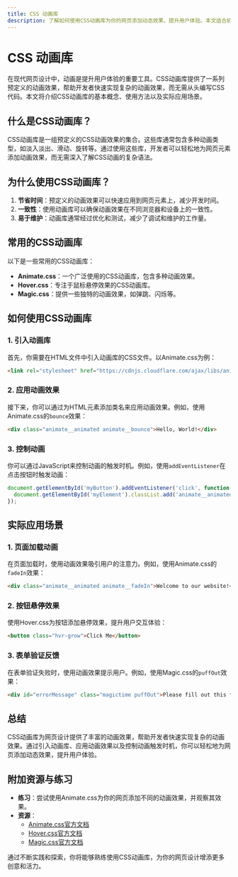 ```yaml
---
title: CSS 动画库
description: 了解如何使用CSS动画库为你的网页添加动态效果，提升用户体验。本文适合初学者，涵盖基本概念、代码示例和实际应用场景。
---
```


# CSS 动画库

在现代网页设计中，动画是提升用户体验的重要工具。CSS动画库提供了一系列预定义的动画效果，帮助开发者快速实现复杂的动画效果，而无需从头编写CSS代码。本文将介绍CSS动画库的基本概念、使用方法以及实际应用场景。

## 什么是CSS动画库？

CSS动画库是一组预定义的CSS动画效果的集合。这些库通常包含多种动画类型，如淡入淡出、滑动、旋转等。通过使用这些库，开发者可以轻松地为网页元素添加动画效果，而无需深入了解CSS动画的复杂语法。

## 为什么使用CSS动画库？

1. **节省时间**：预定义的动画效果可以快速应用到网页元素上，减少开发时间。
2. **一致性**：使用动画库可以确保动画效果在不同浏览器和设备上的一致性。
3. **易于维护**：动画库通常经过优化和测试，减少了调试和维护的工作量。

## 常用的CSS动画库

以下是一些常用的CSS动画库：

- **Animate.css**：一个广泛使用的CSS动画库，包含多种动画效果。
- **Hover.css**：专注于鼠标悬停效果的CSS动画库。
- **Magic.css**：提供一些独特的动画效果，如弹跳、闪烁等。

## 如何使用CSS动画库

### 1. 引入动画库

首先，你需要在HTML文件中引入动画库的CSS文件。以Animate.css为例：

```html
<link rel="stylesheet" href="https://cdnjs.cloudflare.com/ajax/libs/animate.css/4.1.1/animate.min.css" />
```

### 2. 应用动画效果

接下来，你可以通过为HTML元素添加类名来应用动画效果。例如，使用Animate.css的`bounce`效果：

```html
<div class="animate__animated animate__bounce">Hello, World!</div>
```

### 3. 控制动画

你可以通过JavaScript来控制动画的触发时机。例如，使用`addEventListener`在点击按钮时触发动画：

```javascript
document.getElementById('myButton').addEventListener('click', function() {
  document.getElementById('myElement').classList.add('animate__animated', 'animate__bounce');
});
```

## 实际应用场景

### 1. 页面加载动画

在页面加载时，使用动画效果吸引用户的注意力。例如，使用Animate.css的`fadeIn`效果：

```html
<div class="animate__animated animate__fadeIn">Welcome to our website!</div>
```

### 2. 按钮悬停效果

使用Hover.css为按钮添加悬停效果，提升用户交互体验：

```html
<button class="hvr-grow">Click Me</button>
```

### 3. 表单验证反馈

在表单验证失败时，使用动画效果提示用户。例如，使用Magic.css的`puffOut`效果：

```html
<div id="errorMessage" class="magictime puffOut">Please fill out this field.</div>
```

## 总结

CSS动画库为网页设计提供了丰富的动画效果，帮助开发者快速实现复杂的动画效果。通过引入动画库、应用动画效果以及控制动画触发时机，你可以轻松地为网页添加动态效果，提升用户体验。

## 附加资源与练习

- **练习**：尝试使用Animate.css为你的网页添加不同的动画效果，并观察其效果。
- **资源**：
  - [Animate.css官方文档](https://animate.style/)
  - [Hover.css官方文档](https://ianlunn.github.io/Hover/)
  - [Magic.css官方文档](https://www.minimamente.com/project/magic/)

通过不断实践和探索，你将能够熟练使用CSS动画库，为你的网页设计增添更多创意和活力。